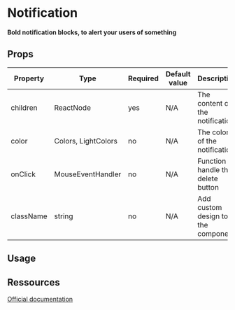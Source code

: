 
<Meta title="Elements/Notification" />

# Notification

**Bold notification blocks, to alert your users of something**

## Props

| Property  | Type                | Required | Default value | Description                          |
| --------- | ------------------- | -------- | ------------- | ------------------------------------ |
| children  | ReactNode           | yes      | N/A           | The content of the notification      |
| color     | Colors, LightColors | no       | N/A           | The color of the notification        |
| onClick   | MouseEventHandler   | no       | N/A           | Function to handle the delete button |
| className | string              | no       | N/A           | Add custom design to the component   |

## Usage

<Canvas>
  <Story id="elements-notification--basic-notification" name="BasicNotification" />
</Canvas>

## Ressources

[Official documentation](https://bulma.io/documentation/elements/notification)
